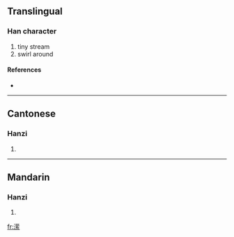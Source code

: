 {{also|瀠}}
==Translingual==

===Han character===
{{Han char|rn=85|rad=水|as=11|sn=14|four=|canj=水廿月火 (ETBF)}}

# tiny stream
# swirl around

====References====
* {{Han ref|kx=0648.281|hdz=31716.021|uh=6F46|ud=28486}}

----

==Cantonese==

===Hanzi===
{{yue-hanzi|jyut=|y=ying4|tra=瀠}}

# {{defn|Cantonese}}

----

==Mandarin==

===Hanzi===
{{cmn-hanzi|tra=瀠|pin=[[piē]] ([[pie1]]), [[yíng]] ([[ying2]])|wg=p'ieh<sup>1</sup>, ying<sup>2</sup>}}

# {{defn|Mandarin}}

[[fr:潆]]
